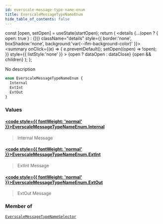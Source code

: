 ```yaml
---
id: everscale-message-type-name-enum
title: EverscaleMessageTypeNameEnum
hide_table_of_contents: false
---
```







  const [open, setOpen] = useState(startOpen);
  return (
    <details {...(open ? { open: true } : {})} className="details" style={{ border:'none', boxShadow:'none', background:'var(--ifm-background-color)' }}>
      <summary
        onClick={(e) => {
          e.preventDefault();
          setOpen((open) => !open);
        }}
        style={{ listStyle:'none' }}
      >
      {open ? dataOpen : dataClose}
      </summary>
      {open && children}
    </details>
  );
};








No description


```graphql
enum EverscaleMessageTypeNameEnum {
  Internal
  ExtInt
  ExtOut
}
```




### Values

#### [<code style={{ fontWeight: 'normal' }}>EverscaleMessageTypeNameEnum.<b>Internal</b></code>](#)  
> 
> 
> Internal Message
> 

#### [<code style={{ fontWeight: 'normal' }}>EverscaleMessageTypeNameEnum.<b>ExtInt</b></code>](#)  
> 
> 
> ExtInt Message
> 

#### [<code style={{ fontWeight: 'normal' }}>EverscaleMessageTypeNameEnum.<b>ExtOut</b></code>](#)  
> 
> 
> ExtOut Message
> 



### Member of

[`EverscaleMessageTypeNameSelector`](/docs/v1/graphql-reference/inputs/everscale-message-type-name-selector)  <Badge class="secondary" text="input"/>

